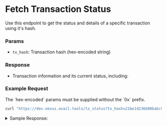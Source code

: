 
# Fetch Transaction Status

Use this endpoint to get the status and details of a specific transaction using it's hash.

### Params

- `tx_hash`: Transaction hash (hex-encoded string)

### Response

- Transaction information and its current status, including:

### Example Request

<Callout type="info">
The `hex-encoded` params must be supplied without the `0x` prefix.
</Callout>

```bash
curl "https://dev.nexus.avail.tools/tx_status?tx_hash=21be1d236b00babc9751852be1b234a0006da45727cc79a872ed01757df36299"
```

<details className="border p-3 rounded-md bg-[#EFF6FF]">
<summary> Sample Response:</summary>

```json
I could not get a response from the API because I did not have a tx hash to test with
```
</details>